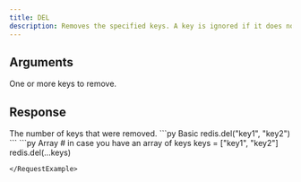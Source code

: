 ```yaml
---
title: DEL
description: Removes the specified keys. A key is ignored if it does not exist.
---
```



## Arguments

<ParamField body="keys" type="...string[]" required>
  One or more keys to remove.
</ParamField>

## Response

<ResponseField type="integer" required>
  The number of keys that were removed.
</ResponseField>

<RequestExample>
```py Basic
redis.del("key1", "key2")
```
```py Array
# in case you have an array of keys
keys = ["key1", "key2"]
redis.del(...keys)

```
</RequestExample>
